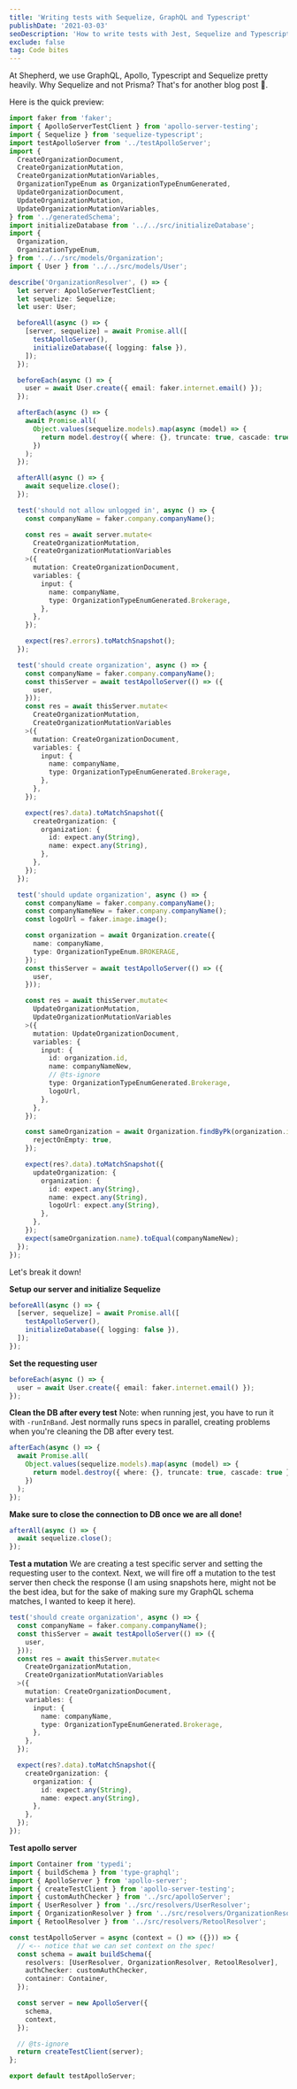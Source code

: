 ```yaml
---
title: 'Writing tests with Sequelize, GraphQL and Typescript'
publishDate: '2021-03-03'
seoDescription: 'How to write tests with Jest, Sequelize and Typescript'
exclude: false
tag: Code bites
---
```


At Shepherd, we use GraphQL, Apollo, Typescript and Sequelize pretty heavily. Why Sequelize and not Prisma? That's for another blog post 🙂.

Here is the quick preview:

```typescript
import faker from 'faker';
import { ApolloServerTestClient } from 'apollo-server-testing';
import { Sequelize } from 'sequelize-typescript';
import testApolloServer from '../testApolloServer';
import {
  CreateOrganizationDocument,
  CreateOrganizationMutation,
  CreateOrganizationMutationVariables,
  OrganizationTypeEnum as OrganizationTypeEnumGenerated,
  UpdateOrganizationDocument,
  UpdateOrganizationMutation,
  UpdateOrganizationMutationVariables,
} from '../generatedSchema';
import initializeDatabase from '../../src/initializeDatabase';
import {
  Organization,
  OrganizationTypeEnum,
} from '../../src/models/Organization';
import { User } from '../../src/models/User';

describe('OrganizationResolver', () => {
  let server: ApolloServerTestClient;
  let sequelize: Sequelize;
  let user: User;

  beforeAll(async () => {
    [server, sequelize] = await Promise.all([
      testApolloServer(),
      initializeDatabase({ logging: false }),
    ]);
  });

  beforeEach(async () => {
    user = await User.create({ email: faker.internet.email() });
  });

  afterEach(async () => {
    await Promise.all(
      Object.values(sequelize.models).map(async (model) => {
        return model.destroy({ where: {}, truncate: true, cascade: true });
      })
    );
  });

  afterAll(async () => {
    await sequelize.close();
  });

  test('should not allow unlogged in', async () => {
    const companyName = faker.company.companyName();

    const res = await server.mutate<
      CreateOrganizationMutation,
      CreateOrganizationMutationVariables
    >({
      mutation: CreateOrganizationDocument,
      variables: {
        input: {
          name: companyName,
          type: OrganizationTypeEnumGenerated.Brokerage,
        },
      },
    });

    expect(res?.errors).toMatchSnapshot();
  });

  test('should create organization', async () => {
    const companyName = faker.company.companyName();
    const thisServer = await testApolloServer(() => ({
      user,
    }));
    const res = await thisServer.mutate<
      CreateOrganizationMutation,
      CreateOrganizationMutationVariables
    >({
      mutation: CreateOrganizationDocument,
      variables: {
        input: {
          name: companyName,
          type: OrganizationTypeEnumGenerated.Brokerage,
        },
      },
    });

    expect(res?.data).toMatchSnapshot({
      createOrganization: {
        organization: {
          id: expect.any(String),
          name: expect.any(String),
        },
      },
    });
  });

  test('should update organization', async () => {
    const companyName = faker.company.companyName();
    const companyNameNew = faker.company.companyName();
    const logoUrl = faker.image.image();

    const organization = await Organization.create({
      name: companyName,
      type: OrganizationTypeEnum.BROKERAGE,
    });
    const thisServer = await testApolloServer(() => ({
      user,
    }));

    const res = await thisServer.mutate<
      UpdateOrganizationMutation,
      UpdateOrganizationMutationVariables
    >({
      mutation: UpdateOrganizationDocument,
      variables: {
        input: {
          id: organization.id,
          name: companyNameNew,
          // @ts-ignore
          type: OrganizationTypeEnumGenerated.Brokerage,
          logoUrl,
        },
      },
    });

    const sameOrganization = await Organization.findByPk(organization.id, {
      rejectOnEmpty: true,
    });

    expect(res?.data).toMatchSnapshot({
      updateOrganization: {
        organization: {
          id: expect.any(String),
          name: expect.any(String),
          logoUrl: expect.any(String),
        },
      },
    });
    expect(sameOrganization.name).toEqual(companyNameNew);
  });
});
```

Let's break it down!

**Setup our server and initialize Sequelize**

```typescript
beforeAll(async () => {
  [server, sequelize] = await Promise.all([
    testApolloServer(),
    initializeDatabase({ logging: false }),
  ]);
});
```

**Set the requesting user**

```typescript
beforeEach(async () => {
  user = await User.create({ email: faker.internet.email() });
});
```

**Clean the DB after every test**
Note: when running jest, you have to run it with `-runInBand`. Jest normally runs specs in parallel, creating problems when you're cleaning the DB after every test.

```typescript
afterEach(async () => {
  await Promise.all(
    Object.values(sequelize.models).map(async (model) => {
      return model.destroy({ where: {}, truncate: true, cascade: true });
    })
  );
});
```

**Make sure to close the connection to DB once we are all done!**

```typescript
afterAll(async () => {
  await sequelize.close();
});
```

**Test a mutation**
We are creating a test specific server and setting the requesting user to the context. Next, we will fire off a mutation to the test server then check the response (I am using snapshots here, might not be the best idea, but for the sake of making sure my GraphQL schema matches, I wanted to keep it here).

```typescript
test('should create organization', async () => {
  const companyName = faker.company.companyName();
  const thisServer = await testApolloServer(() => ({
    user,
  }));
  const res = await thisServer.mutate<
    CreateOrganizationMutation,
    CreateOrganizationMutationVariables
  >({
    mutation: CreateOrganizationDocument,
    variables: {
      input: {
        name: companyName,
        type: OrganizationTypeEnumGenerated.Brokerage,
      },
    },
  });

  expect(res?.data).toMatchSnapshot({
    createOrganization: {
      organization: {
        id: expect.any(String),
        name: expect.any(String),
      },
    },
  });
});
```

**Test apollo server**

```typescript
import Container from 'typedi';
import { buildSchema } from 'type-graphql';
import { ApolloServer } from 'apollo-server';
import { createTestClient } from 'apollo-server-testing';
import { customAuthChecker } from '../src/apolloServer';
import { UserResolver } from '../src/resolvers/UserResolver';
import { OrganizationResolver } from '../src/resolvers/OrganizationResolver';
import { RetoolResolver } from '../src/resolvers/RetoolResolver';

const testApolloServer = async (context = () => ({})) => {
  // <-- notice that we can set context on the spec!
  const schema = await buildSchema({
    resolvers: [UserResolver, OrganizationResolver, RetoolResolver],
    authChecker: customAuthChecker,
    container: Container,
  });

  const server = new ApolloServer({
    schema,
    context,
  });

  // @ts-ignore
  return createTestClient(server);
};

export default testApolloServer;
```
